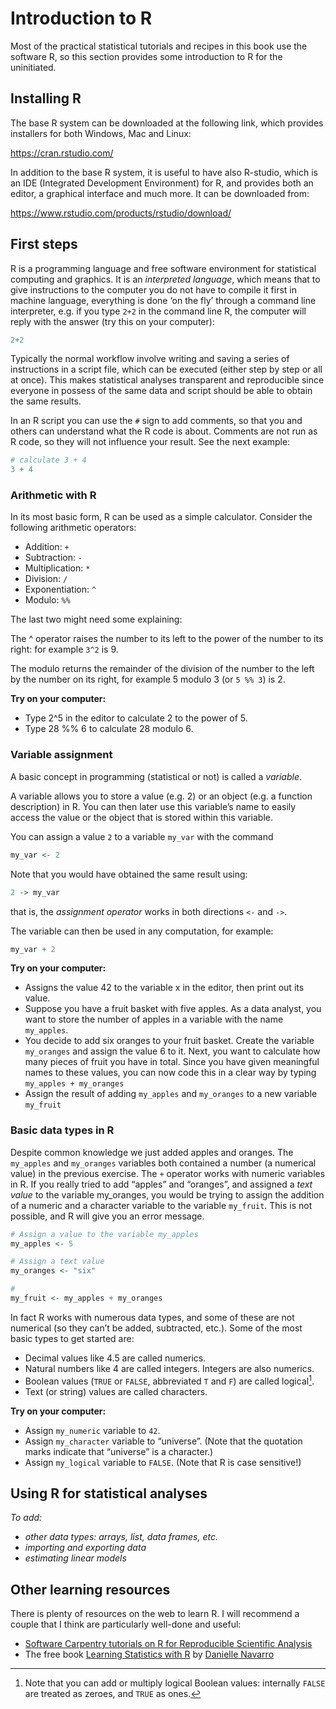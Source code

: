 # Introduction to R {#intro-R}

Most of the practical statistical tutorials and recipes in this book use the software R, so this section provides some introduction to R for the uninitiated. 

## Installing R

The base R system can be downloaded at the following link, which provides installers for both Windows, Mac and Linux:

[https://cran.rstudio.com/](https://cran.rstudio.com/)

In addition to the base R system, it is useful to have also R-studio, which is an IDE (Integrated Development Environment) for R, and provides both an editor, a graphical interface and much more. It can be downloaded from:

[https://www.rstudio.com/products/rstudio/download/](https://www.rstudio.com/products/rstudio/download/)


## First steps

R is a programming language and free software environment for statistical computing and graphics. It is an _interpreted language_, which means that to give instructions to the computer you do not have to compile it first in machine language, everything is done 'on the fly' through a command line interpreter, e.g. if you type `2+2` in the command line R, the computer will reply with the answer (try this on your computer):
```r
2+2
```

Typically the normal workflow involve writing and saving a series of instructions in a script file, which can be executed (either step by step or all at once). This makes statistical analyses transparent and reproducible since everyone in possess of the same data and script should be able to obtain the same results.

In an R script you can use the `#` sign to add comments, so that you and others can understand what the R code is about. Comments are not run as R code, so they will not influence your result. See the next example:
```r
# calculate 3 + 4
3 + 4
```

### Arithmetic with R
In its most basic form, R can be used as a simple calculator. Consider the following arithmetic operators:

  * Addition: `+`
  * Subtraction: `-`
  * Multiplication: `*`
  * Division: `/`
  * Exponentiation: `^`
  * Modulo: `%%`

The last two might need some explaining:

The ^ operator raises the number to its left to the power of the number to its right: for example `3^2` is 9.

The modulo returns the remainder of the division of the number to the left by the number on its right, for example 5 modulo 3 (or `5 %% 3`) is 2.

**Try on your computer:**

  * Type 2^5 in the editor to calculate 2 to the power of 5.
  * Type 28 %% 6 to calculate 28 modulo 6.


### Variable assignment

A basic concept in programming (statistical or not) is called a _variable_.

A variable allows you to store a value (e.g. 2) or an object (e.g. a function description) in R. You can then later use this variable's name to easily access the value or the object that is stored within this variable.

You can assign a value `2` to a variable `my_var` with the command
```r
my_var <- 2
```

Note that you would have obtained the same result using:

```r
2 -> my_var
```

that is, the _assignment operator_ works in both directions `<-` and `->`.


The variable can then be used in any computation, for example:
```r
my_var + 2 
```

**Try on your computer:**

  * Assigns the value 42 to the variable x in the editor, then print out its value.
  * Suppose you have a fruit basket with five apples. As a data analyst, you want to store the number of apples in a variable with the name `my_apples`.
  * You decide to add six oranges to your fruit basket. Create the variable `my_oranges` and assign the value 6 to it. Next, you want to calculate how many pieces of fruit you have in total. Since you have given meaningful names to these values, you can now code this in a clear way by typing `my_apples + my_oranges`
  * Assign the result of adding `my_apples` and `my_oranges` to a new variable `my_fruit`


### Basic data types in R

Despite common knowledge we just added apples and oranges. The `my_apples` and `my_oranges` variables both contained a number (a numerical value) in the previous exercise. The `+` operator works with numeric variables in R. If you really tried to add "apples" and "oranges", and assigned a _text value_ to the variable my_oranges, you would be trying to assign the addition of a numeric and a character variable to the variable `my_fruit`. This is not possible, and R will give you an error message.

```r
# Assign a value to the variable my_apples
my_apples <- 5 

# Assign a text value
my_oranges <- "six" 

#
my_fruit <- my_apples + my_oranges 
```



In fact R works with numerous data types, and some of these are not numerical (so they can't be added, subtracted, etc.). Some of the most basic types to get started are:

  * Decimal values like 4.5 are called numerics.
  * Natural numbers like 4 are called integers. Integers are also numerics.
  * Boolean values (`TRUE` or `FALSE`, abbreviated `T` and `F`) are called logical^[Note that you can add or multiply logical Boolean values: internally `FALSE` are treated as zeroes, and `TRUE` as ones.].
  * Text (or string) values are called characters.

**Try on your computer:**

  * Assign `my_numeric` variable to `42`.
  * Assign `my_character` variable to "universe". (Note that the quotation marks indicate that "universe" is a character.)
  * Assign `my_logical` variable to `FALSE`. (Note that R is case sensitive!)


## Using R for statistical analyses

_To add:_

- _other data types: arrays, list, data frames, etc._
- _importing and exporting data_
- _estimating linear models_


## Other learning resources

There is plenty of resources on the web to learn R. I will recommend a couple that I think are particularly well-done and useful:

- [Software Carpentry tutorials on R for Reproducible Scientific Analysis](https://swcarpentry.github.io/r-novice-gapminder/)
- The free book [Learning Statistics with R](https://learningstatisticswithr.com/) by [Danielle Navarro](https://djnavarro.net/)



